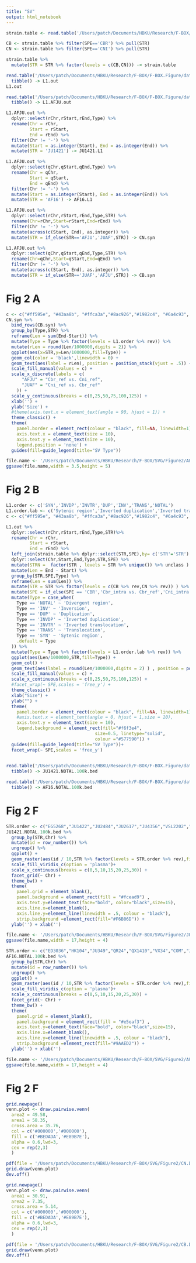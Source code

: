 ```yaml
---
title: "SV"
output: html_notebook
---
```




```r
strain.table <- read.table('/Users/patch/Documents/HBKU/Research/F-BOX/F-BOX.Figure/data/strain.txt',header = T) %>% tibble()

CB <- strain.table %>% filter(SPE=='CBR') %>% pull(STR)
CN <- strain.table %>% filter(SPE=='CNI') %>% pull(STR)

strain.table %>%
  mutate(STR = STR %>% factor(levels = c(CB,CN))) -> strain.table
```


```r
read.table('/Users/patch/Documents/HBKU/Research/F-BOX/F-BOX.Figure/data/SV/L1.out',col.names = c('rChr','rStart','rEnd','R','Q','qChr','qStart','qEnd','ID','pID','Type','Copy','STR')) %>%
  tibble() -> L1.out
L1.out

read.table('/Users/patch/Documents/HBKU/Research/F-BOX/F-BOX.Figure/data/SV/L1.AFJU.out',col.names = c('rChr','rStart','rEnd','R','Q','qChr','qStart','qEnd','ID','pID','Type','Copy','STR')) %>%
  tibble() -> L1.AFJU.out

L1.AFJU.out %>%
  dplyr::select(rChr,rStart,rEnd,Type) %>%
  rename(Chr = rChr,
         Start = rStart,
         End = rEnd) %>%
  filter(Chr != '-') %>%
  mutate(Start = as.integer(Start), End = as.integer(End)) %>%
  mutate(STR = 'JU1421') -> JU1421.L1

L1.AFJU.out %>%
  dplyr::select(qChr,qStart,qEnd,Type) %>%
  rename(Chr = qChr,
         Start = qStart,
         End = qEnd) %>%
  filter(Chr != '-') %>%
  mutate(Start = as.integer(Start), End = as.integer(End)) %>%
  mutate(STR = 'AF16') -> AF16.L1
```


```r
L1.AFJU.out %>%
  dplyr::select(rChr,rStart,rEnd,Type,STR) %>%
  rename(Chr=rChr,Start=rStart,End=rEnd) %>%
  filter(Chr != '-') %>%
  mutate(across(c(Start, End), as.integer)) %>%
  mutate(STR = if_else(STR=='AFJU','JUAF',STR)) -> CN.syn

L1.AFJU.out %>%
  dplyr::select(qChr,qStart,qEnd,Type,STR) %>%
  rename(Chr=qChr,Start=qStart,End=qEnd) %>%
  filter(Chr != '-') %>%
  mutate(across(c(Start, End), as.integer)) %>%
  mutate(STR = if_else(STR=='JUAF','AFJU',STR)) -> CB.syn
```


# Fig 2 A
```r
c <- c("#ff595e", "#43aa8b", "#ffca3a","#8ac926","#1982c4", "#6a4c93", "lightgrey")
CN.syn %>%
  bind_rows(CB.syn) %>%
  group_by(Type,STR) %>%
  reframe(Len = sum(End-Start)) %>%
  mutate(Type = Type %>% factor(levels = L1.order %>% rev)) %>%
  mutate(rLen = round(Len/1000000,digits = 2)) %>%
  ggplot(aes(x=STR,y=Len/1000000,fill=Type)) +
  geom_col(color = 'black',linewidth = 0) +
  geom_text(aes(label = rLen), position = position_stack(vjust = .5)) +
  scale_fill_manual(values = c) +
  scale_x_discrete(labels = c(
      "AFJU" = "Cbr_ref vs. Cni_ref",
      "JUAF" = "Cni_ref vs. Cbr_ref"
    )) +
  scale_y_continuous(breaks = c(0,25,50,75,100,125)) +
  xlab('') +
  ylab('Size') +
  #theme(axis.text.x = element_text(angle = 90, hjust = 1)) +
  theme_classic() +
  theme(
    panel.border = element_rect(colour = "black", fill=NA, linewidth=1),
    axis.text.x = element_text(size = 10),
    axis.text.y = element_text(size = 10),
    legend.position = 'none') +
  guides(fill=guide_legend(title="SV Type")) 
```

```r
file.name <- '/Users/patch/Documents/HBKU/Research/F-BOX/SVG/Figure2/AFJUSV.pdf'
ggsave(file.name,width = 3.5,height = 5)
```


# Fig 2 B
```r

L1.order <- c('SYN','INVDP','INVTR','DUP','INV','TRANS','NOTAL')
L1.order.lab <- c('Sytenic region','Inverted duplication','Inverted translocation','Duplication','Inversion','Translocation','Divergent region')
c <- c("#ff595e", "#43aa8b", "#ffca3a","#8ac926","#1982c4", "#6a4c93", "lightgrey")

L1.out %>%
  dplyr::select(rChr,rStart,rEnd,Type,STR)%>%
  rename(Chr = rChr,
         Start = rStart,
         End = rEnd) %>%
  left_join(strain.table %>% dplyr::select(STR,SPE),by= c('STR'='STR') ) %>%
  dplyr::select(Chr,Start,End,Type,STR,SPE) %>%
  mutate(STRN =  factor(STR , levels = STR %>% unique()) %>% unclass ) %>%
  mutate(Len = End - Start) %>%
  group_by(STR,SPE,Type) %>%
  reframe(Len = sum(Len)) %>%
  mutate(STR = STR %>% factor(levels = c(CB %>% rev,CN %>% rev)) ) %>%
  mutate(SPE = if_else(SPE == 'CBR','Cbr_intra vs. Cbr_ref','Cni_intra vs. Cni_ref')) %>%
  mutate(Type = case_when(
    Type == 'NOTAL' ~ 'Divergent region',
    Type == 'INV' ~ 'Inversion',
    Type == 'DUP' ~ 'Duplication',
    Type == 'INVDP' ~ 'Inverted duplication',
    Type == 'INVTR' ~ 'Inverted translocation',
    Type == 'TRANS' ~ 'Translocation',
    Type == 'SYN' ~ 'Sytenic region',
    .default = Type
  )) %>%
  mutate(Type = Type %>% factor(levels = L1.order.lab %>% rev)) %>%
  ggplot(aes(Len/1000000,STR,fill=Type)) +
  geom_col() +
  geom_text(aes(label = round(Len/1000000,digits = 2) ) , position = position_stack(vjust = 0.5)) +
  scale_fill_manual(values = c) +
  scale_x_continuous(breaks = c(0,25,50,75,100,125)) +
  #facet_wrap(~ SPE,scales = 'free_y') +
  theme_classic() +
  xlab("Size") +
  ylab("") +
  theme(
    panel.border = element_rect(colour = "black", fill=NA, linewidth=1),
    #axis.text.x = element_text(angle = 0, hjust = 1,size = 10),
    axis.text.y = element_text(size = 10),
    legend.background = element_rect(fill="#f6f3e4",
                                  size=0.5, linetype="solid", 
                                  colour ="#577590")) +
  guides(fill=guide_legend(title="SV Type"))+
  facet_wrap(~ SPE,scales = 'free_y')
  
```






```r
read.table('/Users/patch/Documents/HBKU/Research/F-BOX/F-BOX.Figure/data/JU1421.NOTAL.100k.bed',col.names = c('Chr','Start','End','NOTALC','Len',"bin",'Cov','STR')) %>%
  tibble() -> JU1421.NOTAL.100k.bed

read.table('/Users/patch/Documents/HBKU/Research/F-BOX/F-BOX.Figure/data/AF16.NOTAL.100k.bed',col.names = c('Chr','Start','End','NOTALC','Len',"bin",'Cov','STR')) %>%
  tibble() -> AF16.NOTAL.100k.bed
```


# Fig 2 F
```r
STR.order <- c("EG5268","JU1422","JU2484","JU2617","JU4356","VSL2202","YR106","ZF1220","COM","AF16" )
JU1421.NOTAL.100k.bed %>%
  group_by(STR,Chr) %>%
  mutate(id = row_number()) %>%
  ungroup() %>%
  ggplot() +
  geom_raster(aes(id / 10,STR %>% factor(levels = STR.order %>% rev),fill = Cov)) +
  scale_fill_viridis_c(option = 'plasma')+
  scale_x_continuous(breaks = c(0,5,10,15,20,25,30)) +
  facet_grid(~ Chr) +
  theme_bw() +
  theme(
    panel.grid = element_blank(),
    panel.background = element_rect(fill = "#fcead9") , 
    axis.text.y=element_text(face="bold", color="black",size=15),
    axis.line.x=element_blank(),
    axis.line.y=element_line(linewidth = .5, colour = "black"),
    strip.background =element_rect(fill="#F6B06D")) +
  ylab('') + xlab('')

```

```r
file.name <- '/Users/patch/Documents/HBKU/Research/F-BOX/SVG/Figure2/JU.SubS.Div.pdf'
ggsave(file.name,width = 17,height = 4)
```


```r
STR.order <- c("ED3036","HK104","JU349","QR24","QX1410","VX34","COM","JU1421")
AF16.NOTAL.100k.bed %>%
  group_by(STR,Chr) %>%
  mutate(id = row_number()) %>%
  ungroup() %>%
  ggplot() +
  geom_raster(aes(id / 10,STR %>% factor(levels = STR.order %>% rev),fill = Cov)) +
  scale_fill_viridis_c(option = 'plasma')+
  scale_x_continuous(breaks = c(0,5,10,15,20,25,30)) +
  facet_grid(~ Chr) +
  theme_bw() +
  theme(
    panel.grid = element_blank(),
    panel.background = element_rect(fill = "#e5eaf3") , 
    axis.text.y=element_text(face="bold", color="black",size=15),
    axis.line.x=element_blank(),
    axis.line.y=element_line(linewidth = .5, colour = "black"),
    strip.background =element_rect(fill="#9AAED2")) +
  ylab('') + xlab('')
```


```r
file.name <- '/Users/patch/Documents/HBKU/Research/F-BOX/SVG/Figure2/AF.SubS.Div.pdf'
ggsave(file.name,width = 17,height = 4)
```


# Fig 2 F
```r
grid.newpage()
venn.plot <- draw.pairwise.venn(
  area2 = 49.58,
  area1 = 58.35,
  cross.area = 35.76,
  col = c('#000000','#000000'), 
  fill = c('#BEDADA','#E89B7E'),
  alpha = 0.6,lwd=3,
  cex = rep(2,3)
  )

pdf(file = '/Users/patch/Documents/HBKU/Research/F-BOX/SVG/Figure2/CN.DivIntersect.pdf',width = 5,height = 5)
grid.draw(venn.plot)
dev.off()
```


```r
grid.newpage()
venn.plot <- draw.pairwise.venn(
  area1 = 30.91,
  area2 = 7.35,
  cross.area = 5.14,
  col = c('#000000','#000000'), 
  fill = c('#BEDADA','#E89B7E'),
  alpha = 0.6,lwd=3,
  cex = rep(2,3)
  )

pdf(file = '/Users/patch/Documents/HBKU/Research/F-BOX/SVG/Figure2/CB.DivIntersect.pdf',width = 5,height = 5)
grid.draw(venn.plot)
dev.off()
```




